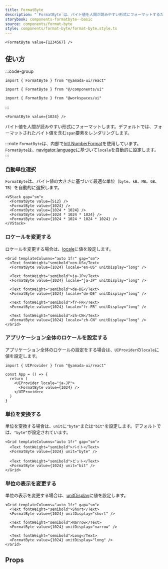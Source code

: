 ```yaml
---
title: FormatByte
description: "`FormatByte`は、バイト値を人間が読みやすい形式にフォーマットするために使用されます。"
storybook: components-formatbyte--basic
source: components/format-byte
style: components/format-byte/format-byte.style.ts
---
```


```tsx preview
<FormatByte value={1234567} />
```

## 使い方

:::code-group

```tsx [package]
import { FormatByte } from "@yamada-ui/react"
```

```tsx [alias]
import { FormatByte } from "@/components/ui"
```

```tsx [monorepo]
import { FormatByte } from "@workspaces/ui"
```

:::

```tsx title="index.tsx"
<FormatByte value={1024} />
```

バイト値を人間が読みやすい形式にフォーマットします。デフォルトでは、フォーマットされたバイト値を含む`span`要素をレンダリングします。

:::note
`FormatByte`は、内部で[Intl.NumberFormat](https://developer.mozilla.org/ja/docs/Web/JavaScript/Reference/Global_Objects/Intl/NumberFormat/NumberFormat)を使用しています。`FormatByte`は、[navigator.language](https://developer.mozilla.org/ja/docs/Web/API/Navigator/language)に基づいて`locale`を自動的に設定します。
:::

### 自動単位選択

`FormatByte`は、バイト値の大きさに基づいて最適な単位（`byte`、`kB`、`MB`、`GB`、`TB`）を自動的に選択します。

```tsx preview
<VStack gap="sm">
  <FormatByte value={512} />
  <FormatByte value={1024} />
  <FormatByte value={1024 * 1024} />
  <FormatByte value={1024 * 1024 * 1024} />
  <FormatByte value={1024 * 1024 * 1024 * 1024} />
</VStack>
```

### ロケールを変更する

ロケールを変更する場合は、[locale](https://developer.mozilla.org/ja/docs/Web/JavaScript/Reference/Global_Objects/Intl/NumberFormat/NumberFormat#locales)に値を設定します。

```tsx preview
<Grid templateColumns="auto 1fr" gap="sm">
  <Text fontWeight="semibold">en-US</Text>
  <FormatByte value={1024} locale="en-US" unitDisplay="long" />

  <Text fontWeight="semibold">ja-JP</Text>
  <FormatByte value={1024} locale="ja-JP" unitDisplay="long" />

  <Text fontWeight="semibold">de-DE</Text>
  <FormatByte value={1024} locale="de-DE" unitDisplay="long" />

  <Text fontWeight="semibold">fr-FR</Text>
  <FormatByte value={1024} locale="fr-FR" unitDisplay="long" />

  <Text fontWeight="semibold">zh-CN</Text>
  <FormatByte value={1024} locale="zh-CN" unitDisplay="long" />
</Grid>
```

### アプリケーション全体のロケールを設定する

アプリケーション全体のロケールの設定をする場合は、`UIProvider`の`locale`に値を設定します。

```tsx
import { UIProvider } from "@yamada-ui/react"

const App = () => {
  return (
    <UIProvider locale="ja-JP">
      <FormatByte value={1024} />
    </UIProvider>
  )
}
```

### 単位を変換する

単位を変換する場合は、`unit`に`"byte"`または`"bit"`を設定します。デフォルトでは、`"byte"`が設定されています。

```tsx preview
<Grid templateColumns="auto 1fr" gap="sm">
  <Text fontWeight="semibold">バイト</Text>
  <FormatByte value={1024} unit="byte" />

  <Text fontWeight="semibold">ビット</Text>
  <FormatByte value={1024} unit="bit" />
</Grid>
```

### 単位の表示を変更する

単位の表示を変更する場合は、[unitDisplay](https://developer.mozilla.org/ja/docs/Web/JavaScript/Reference/Global_Objects/Intl/NumberFormat/NumberFormat#unitdisplay)に値を設定します。

```tsx preview
<Grid templateColumns="auto 1fr" gap="sm">
  <Text fontWeight="semibold">Short</Text>
  <FormatByte value={1024} unitDisplay="short" />

  <Text fontWeight="semibold">Narrow</Text>
  <FormatByte value={1024} unitDisplay="narrow" />

  <Text fontWeight="semibold">Long</Text>
  <FormatByte value={1024} unitDisplay="long" />
</Grid>
```

## Props

<PropsTable name="format-byte" />
